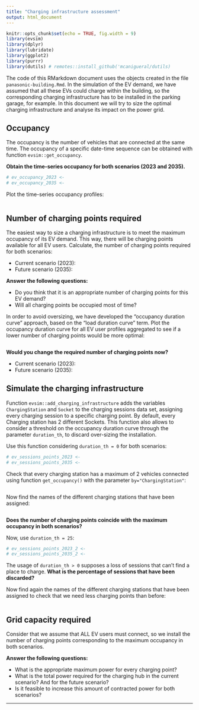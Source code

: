 ```yaml
---
title: "Charging infrastructure assessment"
output: html_document
---
```


```r
knitr::opts_chunk$set(echo = TRUE, fig.width = 9)
library(evsim)
library(dplyr)
library(lubridate)
library(ggplot2)
library(purrr)
library(dutils) # remotes::install_github('mcanigueral/dutils)
```

The code of this RMarkdown document uses the objects created in the file `panasonic-building.Rmd`. In the simulation of the EV demand, we have assumed that all these EVs could charge within the building, so the corresponding charging infrastructure has to be installed in the parking garage, for example. In this document we will try to size the optimal charging infrastructure and analyse its impact on the power grid.


## Occupancy

The occupancy is the number of vehicles that are connected at the same time. The occupancy of a specific date-time sequence can be obtained with function `evsim::get_occupancy`.

**Obtain the time-series occupancy for both scenarios (2023 and 2035).**

```r
# ev_occupancy_2023 <- 
# ev_occupancy_2035 <-
```

Plot the time-series occupancy profiles:
```r

```


## Number of charging points required

The easiest way to size a charging infrastructure is to meet the maximum occupancy of its EV demand. This way, there will be charging points available for all EV users. Calculate, the number of charging points required for both scenarios:

* Current scenario (2023): 
* Future scenario (2035):

**Answer the following questions:**

* Do you think that it is an appropriate number of charging points for this EV demand?
* Will all charging points be occupied most of time?


In order to avoid oversizing, we have developed the "occupancy duration curve" approach, based on the "load duration curve" term. Plot the occupancy duration curve for all EV user profiles aggregated to see if a lower number of charging points would be more optimal:

```r

```

**Would you change the required number of charging points now?**

* Current scenario (2023): 
* Future scenario (2035):





## Simulate the charging infrastructure

Function `evsim::add_charging_infrastructure` adds the variables `ChargingStation` and `Socket` to the charging sessions data set, assigning every charging session to a specific charging point. By default, every Charging station has 2 different Sockets. This function also allows to consider a threshold on the occupancy duration curve through the parameter `duration_th`, to discard over-sizing the installation. 

Use this function considering `duration_th = 0` for both scenarios:

```r
# ev_sessions_points_2023 <- 
# ev_sessions_points_2035 <- 
```

Check that every charging station has a maximum of 2 vehicles connected using function `get_occupancy()` with the parameter `by="ChargingStation"`:

```r

```


Now find the names of the different charging stations that have been assigned:
```r

```

**Does the number of charging points coincide with the maximum occupancy in both scenarios?**


Now, use `duration_th = 25`:
```r
# ev_sessions_points_2023_2 <- 
# ev_sessions_points_2035_2 <- 
```

The usage of `duration_th > 0` supposes a loss of sessions that can't find a place to charge. **What is the percentage of sessions that have been discarded?**

Now find again the names of the different charging stations that have been assigned to check that we need less charging points than before:
```r

```


## Grid capacity required

Consider that we assume that ALL EV users must connect, so we install the number of charging points corresponding to the maximum occupancy in both scenarios. 

**Answer the following questions:**

* What is the appropriate maximum power for every charging point?
* What is the total power required for the charging hub in the current scenario? And for the future scenario?
* Is it feasible to increase this amount of contracted power for both scenarios?



***


